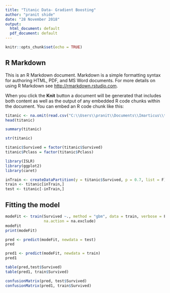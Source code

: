---
title: "Titanic Data- Gradient Boosting"
author: "pranit shide"
date: "28 November 2018"
output:
  html_document: default
  pdf_document: default
---

```{r setup, include=FALSE}
knitr::opts_chunk$set(echo = TRUE)
```

## R Markdown

This is an R Markdown document. Markdown is a simple formatting syntax for authoring HTML, PDF, and MS Word documents. For more details on using R Markdown see <http://rmarkdown.rstudio.com>.

When you click the **Knit** button a document will be generated that includes both content as well as the output of any embedded R code chunks within the document. You can embed an R code chunk like this:

```{r }

titanic <- na.omit(read.csv("C:\\Users\\pranit\\Documents\\Imarticus\\titanic.csv"))
head(titanic)

```

```{r }
summary(titanic)
```

```{r }
str(titanic)
```

```{r }
titanic$Survived = factor(titanic$Survived)
titanic$Pclass = factor(titanic$Pclass)

```

```{r }
library(ISLR)
library(ggplot2)
library(caret)

inTrain <- createDataPartition(y = titanic$Survived, p = 0.7, list = F)
train <- titanic[inTrain,]
test <- titanic[-inTrain,]
```

## Fitting the model

```{r }
modeFit <- train(Survived ~., method = "gbm", data = train, verbose = F,  
                 na.action = na.exclude)
modeFit
print(modeFit)
```

```{r }
pred <- predict(modeFit, newdata = test)
pred

pred1 <- predict(modeFit, newdata = train)
pred1

table(pred,test$Survived)
table(pred1, train$Survived)

confusionMatrix(pred, test$Survived)
confusionMatrix(pred1, train$Survived)

```

